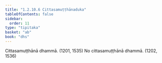 ```yaml
---
title: "1.2.10.6 Cittasamuṭṭhānaduka"
tableOfContents: false
sidebar:
  order: 11
type: "tipitaka"
basket: "ab"
book: "dhs"
---
```



<DynamicBreadcrumb />

<Division number="82" book="dhs" bookNo="29" page="11">

<Paragraph number="196" book="dhs">
Cittasamuṭṭhānā dhammā. (<Emphasis>1201, 1535</Emphasis>)
</Paragraph>

<Paragraph number="197" book="dhs">
No cittasamuṭṭhānā dhammā. (<Emphasis>1202, 1536</Emphasis>)
</Paragraph>
</Division>